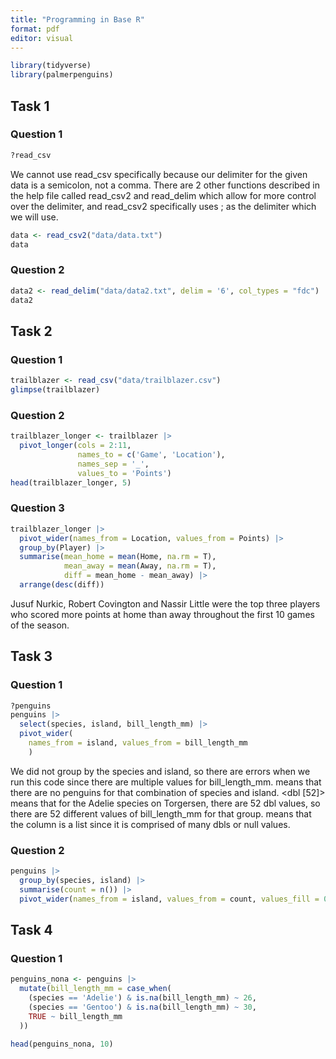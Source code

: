 ```yaml
---
title: "Programming in Base R"
format: pdf
editor: visual
---
```


```r
library(tidyverse)
library(palmerpenguins)
```

## Task 1

### Question 1

```r
?read_csv
```

We cannot use read_csv specifically because our delimiter for the given data is a semicolon, not a comma. There are 2 other functions described in the help file called read_csv2 and read_delim which allow for more control over the delimiter, and read_csv2 specifically uses ; as the delimiter which we will use.

```r
data <- read_csv2("data/data.txt")
data
```

### Question 2

```r
data2 <- read_delim("data/data2.txt", delim = '6', col_types = "fdc")
data2
```

## Task 2

### Question 1

```r
trailblazer <- read_csv("data/trailblazer.csv")
glimpse(trailblazer)
```

### Question 2

```r
trailblazer_longer <- trailblazer |>
  pivot_longer(cols = 2:11, 
               names_to = c('Game', 'Location'),
               names_sep = '_',
               values_to = 'Points')
head(trailblazer_longer, 5)
```

### Question 3

```r
trailblazer_longer |>
  pivot_wider(names_from = Location, values_from = Points) |>
  group_by(Player) |>
  summarise(mean_home = mean(Home, na.rm = T),
            mean_away = mean(Away, na.rm = T),
            diff = mean_home - mean_away) |>
  arrange(desc(diff))
```

Jusuf Nurkic, Robert Covington and Nassir Little were the top three players who scored more points at home than away throughout the first 10 games of the season.

## Task 3

### Question 1

```r
?penguins
penguins |>
  select(species, island, bill_length_mm) |>
  pivot_wider(
    names_from = island, values_from = bill_length_mm
    )
```

We did not group by the species and island, so there are errors when we run this code since there are multiple values for bill_length_mm. <NULL> means that there are no penguins for that combination of species and island. \<dbl \[52\]\> means that for the Adelie species on Torgersen, there are 52 dbl values, so there are 52 different values of bill_length_mm for that group. <list> means that the column is a list since it is comprised of many dbls or null values.

### Question 2

```r
penguins |>
  group_by(species, island) |>
  summarise(count = n()) |>
  pivot_wider(names_from = island, values_from = count, values_fill = 0)
```

## Task 4

### Question 1

```r
penguins_nona <- penguins |>
  mutate(bill_length_mm = case_when(
    (species == 'Adelie') & is.na(bill_length_mm) ~ 26,
    (species == 'Gentoo') & is.na(bill_length_mm) ~ 30,
    TRUE ~ bill_length_mm
  ))

head(penguins_nona, 10)
```
